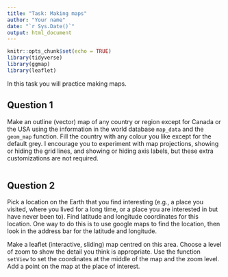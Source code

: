 ```yaml
---
title: "Task: Making maps"
author: "Your name"
date: "`r Sys.Date()`"
output: html_document
---
```


```r
knitr::opts_chunk$set(echo = TRUE)
library(tidyverse)
library(ggmap)
library(leaflet)
```

In this task you will practice making maps.

## Question 1

Make an outline (vector) map of any country or region except for Canada or the USA using the information in the world database `map_data` and the `geom_map` function. Fill the country with any colour you like except for the default grey. I encourage you to experiment with map projections, showing or hiding the grid lines, and showing or hiding axis labels, but these extra customizations are not required.

```r


```


## Question 2

Pick a location on the Earth that you find interesting (e.g., a place you visited, where you lived for a long time, or a place you are interested in but have never been to). Find latitude and longitude coordinates for this location. One way to do this is to use google maps to find the location, then look in the address bar for the latitude and longitude.

Make a leaflet (interactive, sliding) map centred on this area. Choose a level of zoom to show the detail you think is appropriate. Use the function `setView` to set the coordinates at the middle of the map and the zoom level. Add a point on the map at the place of interest.

```r

```


